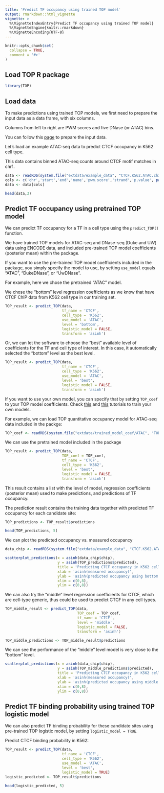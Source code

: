 ```yaml
---
title: 'Predict TF occupancy using trained TOP model'
output: rmarkdown::html_vignette
vignette: >
  %\VignetteIndexEntry{Predict TF occupancy using trained TOP model}
  %\VignetteEngine{knitr::rmarkdown}
  %\VignetteEncoding{UTF-8}
---
```


```r
knitr::opts_chunk$set(
  collapse = TRUE,
  comment = '#>'
)
```

Load TOP R package
---------------------
```r
library(TOP)
```

Load data
-----------

To make predictions using trained TOP models, 
we first need to prepare the input data as a data frame, with six columns.

Columns from left to right are PWM scores and five DNase (or ATAC) bins. 

You can follow this [page](data_preparation.html) to prepare the input data. 

Let's load an example ATAC-seq data to predict CTCF occupancy in K562 cell type. 

This data contains binned ATAC-seq counts around CTCF motif matches in chr1. 
```r
data <- readRDS(system.file("extdata/example_data", "CTCF.K562.ATAC.chip.example.data.rds", package = "TOP"))
cols <- c('chr','start','end','name','pwm.score','strand','p.value', paste0('bin', 1:5))
data <- data[cols]
```

```r
head(data,3)
```

Predict TF occupancy using pretrained TOP model
------------------------------------------------

We can predict TF occupancy for a TF in a cell type using 
the `predict_TOP()` function.

We have trained TOP models for ATAC-seq and DNase-seq (Duke and UW) data using ENCODE data,
and included pre-trained TOP model coefficients (posterior mean) within the package.

If you want to use the pre-trained TOP model coefficients included in the package,
you simply specify the model to use, by setting `use_model` equals "ATAC", 
"DukeDNase", or "UwDNase". 

For example, here we chose the pretrained "ATAC" model.

We chose the "bottom" level regression coefficients 
as we know that have CTCF ChIP data from K562 cell type in our training set. 
```r
TOP_result <- predict_TOP(data, 
                          tf_name = 'CTCF', 
                          cell_type = 'K562', 
                          use_model = 'ATAC', 
                          level = 'bottom', 
                          logistic_model = FALSE, 
                          transform = 'asinh')
```

Or, we can let the software to choose the "best" available level of coefficients 
for the TF and cell type of interest. 
In this case, it automatically selected the "bottom" level as the best level.
```r
TOP_result <- predict_TOP(data, 
                          tf_name = 'CTCF', 
                          cell_type = 'K562', 
                          use_model = 'ATAC', 
                          level = 'best', 
                          logistic_model = FALSE, 
                          transform = 'asinh')
```

If you want to use your own model, you can specify that by setting `TOP_coef` to 
your TOP model coefficients. 
Check [this](train_TOP_model.html) and [this](train_TOP_logistic_model.html) 
tutorials to train your own models.

For example, we can load TOP quantitative occupancy model for ATAC-seq data 
included in the packge:
```r
TOP_coef <- readRDS(system.file("extdata/trained_model_coef/ATAC", "TOP_M5_posterior_mean_coef.rds", package = "TOP"))
```

We can use the pretrained model included in the package
```r
TOP_result <- predict_TOP(data, 
                          TOP_coef = TOP_coef, 
                          tf_name = 'CTCF', 
                          cell_type = 'K562', 
                          level = 'best', 
                          logistic_model = FALSE, 
                          transform = 'asinh')
```

This result contains a list with the level of model, 
regression coefficients (posterior mean) used to make predictions, 
and predictions of TF occupancy. 

The prediction result contains the training data together with predicted 
TF occupancy for each candidate site:
```r
TOP_predictions <- TOP_result$predictions

head(TOP_predictions, 5)
```

We can plot the predicted occupancy vs. measured occupancy
```r
data_chip <- readRDS(system.file("extdata/example_data", "CTCF.K562.ATAC.chip.example.data.rds", package = "TOP"))

scatterplot_predictions(x = asinh(data_chip$chip),
                        y = asinh(TOP_predictions$predicted),
                        title = 'Predicting CTCF occupancy in K562 cell',
                        xlab = 'asinh(measured occupancy)',
                        ylab = 'asinh(predicted occupancy using bottom level coefficients)',
                        xlim = c(0,8),
                        ylim = c(0,8))
```

We can also try the "middle" level regression coefficients for CTCF, 
which are cell-type generic, thus could be used to predict CTCF in any cell types.
```r
TOP_middle_result <- predict_TOP(data, 
                                 TOP_coef = TOP_coef, 
                                 tf_name = 'CTCF', 
                                 level = 'middle', 
                                 logistic_model = FALSE, 
                                 transform = 'asinh') 

TOP_middle_predictions <- TOP_middle_result$predictions
```

We can see the performance of the "middle" level model is very close to the "bottom" level.
```r
scatterplot_predictions(x = asinh(data_chip$chip),
                        y = asinh(TOP_middle_predictions$predicted),
                        title = 'Predicting CTCF occupancy in K562 cell',
                        xlab = 'asinh(measured occupancy)',
                        ylab = 'asinh(predicted occupancy using middle level coefficients)',
                        xlim = c(0,8),
                        ylim = c(0,8))
```


Predict TF binding probability using trained TOP logistic model
------------------------------------------------------------------

We can also predict TF binding probability for these candidate sites using 
pre-trained TOP logistic model, by setting `logistic_model = TRUE`.

Predict CTCF binding probability in K562:
```r
TOP_result <- predict_TOP(data, 
                          tf_name = 'CTCF',
                          cell_type = 'K562',
                          use_model = 'ATAC',
                          level = 'best',
                          logistic_model = TRUE)
logistic_predicted <- TOP_result$predictions

head(logistic_predicted, 5)
```

